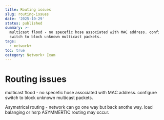 ```yaml
---
title: Routing issues
slug: routing-issues
date: '2025-10-29'
status: published
summary: >-
  multicast flood - no specefic hose associated with MAC address. configure
  switch to block unknown multicast packets.
tags:
  - network+
toc: true
category: Network+ Exam
---
```


# Routing issues

multicast flood - no specefic hose associated with MAC address. configure switch to block unknown multicast packets. 

Asymetrical routing - network can go one way but back anothe way. load balanging or hsrp ASYMMERTIC routing may occur.
